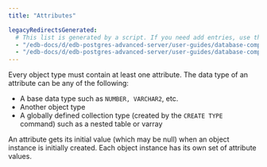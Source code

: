```yaml
---
title: "Attributes"

legacyRedirectsGenerated:
  # This list is generated by a script. If you need add entries, use the `legacyRedirects` key.
  - "/edb-docs/d/edb-postgres-advanced-server/user-guides/database-compatibility-stored-procedural-language-guide/13/attributes.html"
  - "/edb-docs/d/edb-postgres-advanced-server/user-guides/database-compatibility-stored-procedural-language-guide/latest/attributes.html"
---
```


<div id="attributes" class="registered_link"></div>

Every object type must contain at least one attribute. The data type of an attribute can be any of the following:

-   A base data type such as `NUMBER, VARCHAR2`, etc.
-   Another object type
-   A globally defined collection type (created by the `CREATE TYPE` command) such as a nested table or varray

An attribute gets its initial value (which may be null) when an object instance is initially created. Each object instance has its own set of attribute values.
